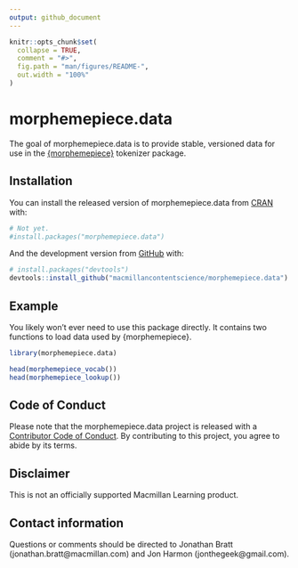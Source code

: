 ```yaml
---
output: github_document
---
```


<!-- README.md is generated from README.Rmd. Please edit that file -->

```r
knitr::opts_chunk$set(
  collapse = TRUE,
  comment = "#>",
  fig.path = "man/figures/README-",
  out.width = "100%"
)
```

# morphemepiece.data

<!-- badges: start -->
<!-- badges: end -->

The goal of morphemepiece.data is to provide stable, versioned data for use in the [{morphemepiece}](https://github.com/macmillancontentscience/morphemepiece) tokenizer package.

## Installation

You can install the released version of morphemepiece.data from [CRAN](https://CRAN.R-project.org) with:

``` r
# Not yet.
#install.packages("morphemepiece.data")
```

And the development version from [GitHub](https://github.com/) with:

``` r
# install.packages("devtools")
devtools::install_github("macmillancontentscience/morphemepiece.data")
```

## Example

You likely won't ever need to use this package directly. 
It contains two functions to load data used by {morphemepiece}.

```r
library(morphemepiece.data)

head(morphemepiece_vocab())
head(morphemepiece_lookup())
```

## Code of Conduct

Please note that the morphemepiece.data project is released with a [Contributor Code of Conduct](https://contributor-covenant.org/version/2/0/CODE_OF_CONDUCT.html). By contributing to this project, you agree to abide by its terms.

## Disclaimer

This is not an officially supported Macmillan Learning product.

## Contact information

Questions or comments should be directed to Jonathan Bratt (jonathan.bratt@macmillan.com) and Jon Harmon (jonthegeek@gmail.com).

